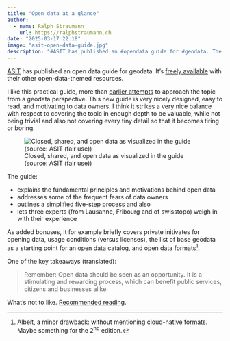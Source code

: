 ```yaml
---
title: "Open data at a glance"
author:
  - name: Ralph Straumann
    url: https://ralphstraumann.ch
date: "2025-03-17 22:18"
image: "asit-open-data-guide.jpg"
description: "#ASIT has published an #opendata guide for #geodata. The guide covers the essentials and strikes a very nice balance with respect to covering the topic in enough depth to be valuable, while not being trivial and also not covering every tiny detail. Recommended reading for anybody interested in open data!"
---
```


[ASIT](https://asit-asso.ch) has published an open data guide for geodata. It's [freely available](https://asit-asso.ch/opendata) with their other open-data-themed resources.

I like this practical guide, more than [earlier attempts](https://www.kgk-cgc.ch/application/files/5815/4281/9959/OGD-Leitfaden-V1.1de-mitAnhang.pdf) to approach the topic from a geodata perspective. This new guide is very nicely designed, easy to read, and motivating to data owners. I think it strikes a very nice balance with respect to covering the topic in enough depth to be valuable, while not being trivial and also not covering every tiny detail so that it becomes tiring or boring.

![Closed, shared, and open data as visualized in the guide (source: ASIT (fair use))](opening-data.jpg "Closed, shared, and open data visualized by ASIT")

The guide:

- explains the fundamental principles and motivations behind open data
- addresses some of the frequent fears of data owners
- outlines a simplified five-step process and also 
- lets three experts (from Lausanne, Fribourg and of swisstopo) weigh in with their experience

As added bonuses, it for example briefly covers private initivates for opening data, usage conditions (versus licenses), the list of base geodata as a starting point for an open data catalog, and open data formats^[Albeit, a minor drawback: without mentioning cloud-native formats. Maybe something for the 2<sup>nd</sup> edition.].

One of the key takeaways (translated): 

> Remember: Open data should be seen as an opportunity. It is a stimulating and rewarding process, which can benefit public services, citizens and businesses alike.

What's not to like. [Recommended reading](https://asit-asso.ch/storage/app/media/brochures/ASIT_brochure_14_OpenData.pdf).


